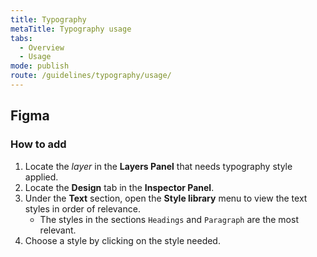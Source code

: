 ```yaml
---
title: Typography
metaTitle: Typography usage
tabs:
  - Overview
  - Usage
mode: publish
route: /guidelines/typography/usage/
---
```


## Figma

### How to add

1. Locate the _layer_ in the **Layers Panel** that needs typography style applied.
2. Locate the **Design** tab in the **Inspector Panel**.
3. Under the **Text** section, open the **Style library** menu to view the text styles in order of relevance.
   - The styles in the sections `Headings` and `Paragraph` are the most relevant.
4. Choose a style by clicking on the style needed.
